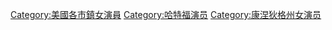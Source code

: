 [[Category:美國各市鎮女演員|Category:美國各市鎮女演員]]
[[Category:哈特福演员|Category:哈特福演员]]
[[Category:康涅狄格州女演员|Category:康涅狄格州女演员]]